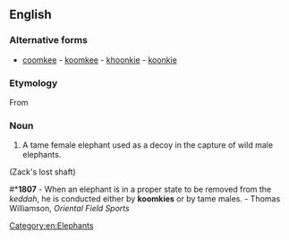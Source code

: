==English==

===Alternative forms===
* [[coomkee]] - [[koomkee]] - [[khoonkie]] - [[koonkie]]

===Etymology===
From {{etyl|bn}}

===Noun===
{{en-noun}}
# {{context|technical term}} A tame female elephant used as a decoy in the capture of wild male elephants.
(Zack's lost shaft)


#*'''1807''' - When an elephant is in a proper state to be removed from the ''keddah'', he is conducted either by '''koomkies''' or by tame males. - Thomas Williamson, ''Oriental Field Sports''

[[Category:en:Elephants]]